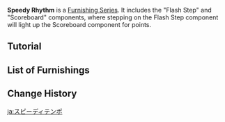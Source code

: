 {{Terminology Infobox
|image = Item Speedy Rhythm Verdance.png
|type  = Furnishing Series
}}
'''Speedy Rhythm''' is a [[Furnishing Series]]. It includes the "Flash Step" and "Scoreboard" components, where stepping on the Flash Step component will light up the Scoreboard component for points.

==Tutorial==
{{Tutorial|Speedy Rhythm: Scoring}}

==List of Furnishings==
{{Furnishings by Category Table|Speedy Rhythm Furnishings|header=[[Furnishings]] in the Speedy Rhythm Series}}

==Change History==
{{Change History|2.4}}
[[Category:Speedy Rhythm| ]]

[[ja:スピーディテンポ]]